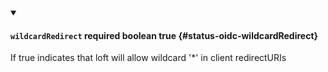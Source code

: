 
<details className="config-field" data-expandable="false" open>
<summary>

#### `wildcardRedirect` <span className="config-field-required" data-required="false">required</span> <span className="config-field-type">boolean</span> <span className="config-field-default">true</span> <span className="config-field-enum"></span> {#status-oidc-wildcardRedirect}

If true indicates that loft will allow wildcard '*' in client redirectURIs

</summary>



</details>
